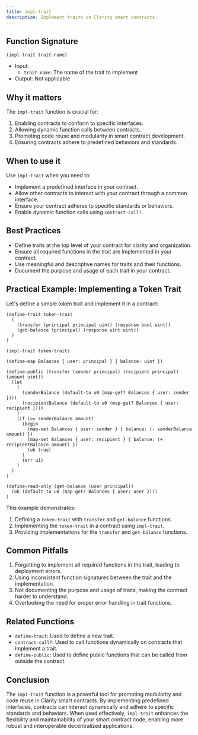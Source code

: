 ```yaml
---
title: impl-trait
description: Implement traits in Clarity smart contracts.
---
```


## Function Signature

```clarity
(impl-trait trait-name)
```

- Input: 
  - `trait-name`: The name of the trait to implement
- Output: Not applicable

## Why it matters

The `impl-trait` function is crucial for:

1. Enabling contracts to conform to specific interfaces.
2. Allowing dynamic function calls between contracts.
3. Promoting code reuse and modularity in smart contract development.
4. Ensuring contracts adhere to predefined behaviors and standards.

## When to use it

Use `impl-trait` when you need to:

- Implement a predefined interface in your contract.
- Allow other contracts to interact with your contract through a common interface.
- Ensure your contract adheres to specific standards or behaviors.
- Enable dynamic function calls using `contract-call?`.

## Best Practices

- Define traits at the top level of your contract for clarity and organization.
- Ensure all required functions in the trait are implemented in your contract.
- Use meaningful and descriptive names for traits and their functions.
- Document the purpose and usage of each trait in your contract.

## Practical Example: Implementing a Token Trait

Let's define a simple token trait and implement it in a contract:

```clarity
(define-trait token-trait
  (
    (transfer (principal principal uint) (response bool uint))
    (get-balance (principal) (response uint uint))
  )
)

(impl-trait token-trait)

(define-map Balances { user: principal } { balance: uint })

(define-public (transfer (sender principal) (recipient principal) (amount uint))
  (let
    (
      (senderBalance (default-to u0 (map-get? Balances { user: sender })))
      (recipientBalance (default-to u0 (map-get? Balances { user: recipient })))
    )
    (if (>= senderBalance amount)
      (begin
        (map-set Balances { user: sender } { balance: (- senderBalance amount) })
        (map-set Balances { user: recipient } { balance: (+ recipientBalance amount) })
        (ok true)
      )
      (err u1)
    )
  )
)

(define-read-only (get-balance (user principal))
  (ok (default-to u0 (map-get? Balances { user: user })))
)
```

This example demonstrates:
1. Defining a `token-trait` with `transfer` and `get-balance` functions.
2. Implementing the `token-trait` in a contract using `impl-trait`.
3. Providing implementations for the `transfer` and `get-balance` functions.

## Common Pitfalls

1. Forgetting to implement all required functions in the trait, leading to deployment errors.
2. Using inconsistent function signatures between the trait and the implementation.
3. Not documenting the purpose and usage of traits, making the contract harder to understand.
4. Overlooking the need for proper error handling in trait functions.

## Related Functions

- `define-trait`: Used to define a new trait.
- `contract-call?`: Used to call functions dynamically on contracts that implement a trait.
- `define-public`: Used to define public functions that can be called from outside the contract.

## Conclusion

The `impl-trait` function is a powerful tool for promoting modularity and code reuse in Clarity smart contracts. By implementing predefined interfaces, contracts can interact dynamically and adhere to specific standards and behaviors. When used effectively, `impl-trait` enhances the flexibility and maintainability of your smart contract code, enabling more robust and interoperable decentralized applications.
